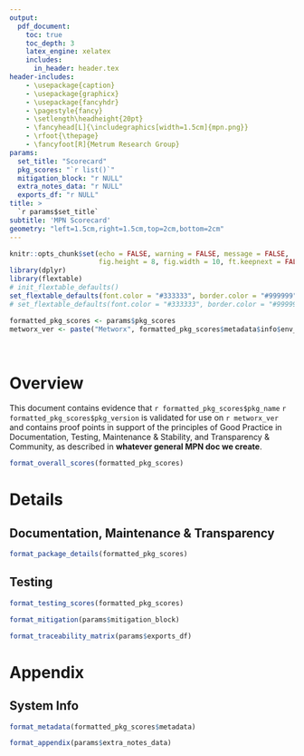 ```yaml
---
output:
  pdf_document:
    toc: true
    toc_depth: 3
    latex_engine: xelatex
    includes:
      in_header: header.tex
header-includes:
    - \usepackage{caption}
    - \usepackage{graphicx}
    - \usepackage{fancyhdr}
    - \pagestyle{fancy}
    - \setlength\headheight{20pt}
    - \fancyhead[L]{\includegraphics[width=1.5cm]{mpn.png}}
    - \rfoot{\thepage} 
    - \fancyfoot[R]{Metrum Research Group}
params:
  set_title: "Scorecard"
  pkg_scores: "`r list()`"
  mitigation_block: "r NULL"
  extra_notes_data: "r NULL"
  exports_df: "r NULL"
title: >
  `r params$set_title`
subtitle: 'MPN Scorecard'
geometry: "left=1.5cm,right=1.5cm,top=2cm,bottom=2cm"
---
```


\fontsize{11}{15}
\selectfont

```r
knitr::opts_chunk$set(echo = FALSE, warning = FALSE, message = FALSE,
                      fig.height = 8, fig.width = 10, ft.keepnext = FALSE)
library(dplyr)
library(flextable)
# init_flextable_defaults()
set_flextable_defaults(font.color = "#333333", border.color = "#999999", padding = 4, fonts_ignore = TRUE)
# set_flextable_defaults(font.color = "#333333", border.color = "#999999", padding = 4, fonts_ignore = FALSE, font.family = "DejaVu Sans")

```

```r
formatted_pkg_scores <- params$pkg_scores
metworx_ver <- paste("Metworx", formatted_pkg_scores$metadata$info$env_vars$METWORX_VERSION)
```

<!-- Remove 'Table x:' prefixes -->
\captionsetup[table]{labelformat=empty}

<br/>

# Overview

This document contains evidence that `r formatted_pkg_scores$pkg_name` `r formatted_pkg_scores$pkg_version` is validated for use on `r metworx_ver` and contains proof points in support of the principles of Good Practice in Documentation, Testing, Maintenance & Stability, and Transparency & Community, as described in **whatever general MPN doc we create**. 

```r
format_overall_scores(formatted_pkg_scores)
```

\newpage

# Details

## Documentation, Maintenance & Transparency
```r
format_package_details(formatted_pkg_scores)
```

## Testing
```r
format_testing_scores(formatted_pkg_scores)
```

\newpage

```r
format_mitigation(params$mitigation_block)
```

<!-- Extra notes (formats new page) -->
```r
format_traceability_matrix(params$exports_df)
```

\newpage

# Appendix

## System Info
```r
format_metadata(formatted_pkg_scores$metadata)
```

```r
format_appendix(params$extra_notes_data)
```



